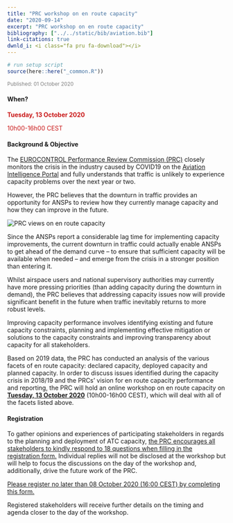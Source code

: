 ```yaml
---
title: "PRC workshop on en route capacity"
date: "2020-09-14"
excerpt: "PRC workshop on en route capacity"
bibliography: ["../../static/bib/aviation.bib"]
link-citations: true
dwnld_i: <i class="fa pru fa-download"></i>
---
```

```r
# run setup script
source(here::here("_common.R"))
```
<small><p style="color:#808080">Published: 01 October 2020</p></small>
<div class="container">
<div class="row align-items-start">
<div class="col-sm-7">

#### When?
<b><p style="color:#c91818">Tuesday, 13 October 2020</p></b>
<p style="color:#c91818">10h00-16h00 CEST</p>

#### Background & Objective
The [EUROCONTROL Performance Review Commission (PRC)](/about/prc/) closely monitors the crisis in the industry caused by COVID19 on the [Aviation Intelligence Portal][aiu_port] and fully understands that traffic is unlikely to experience capacity problems over the next year or two. 

However, the PRC believes that the downturn in traffic provides an opportunity for ANSPs to review how they currently manage capacity and how they can improve in the future.
</div>

<div class="col-sm-5">
<div class="card border-0">
  <img class="card-img-top" src="/images/ert_cap_study.jpg" alt="PRC views on en route capacity">
</div></div></div></div>

<div class="container">
Since the ANSPs report a considerable lag time for implementing capacity improvements, the current downturn in traffic could actually enable ANSPs to get ahead of the demand curve – to ensure that sufficient capacity will be available when needed – and emerge from the crisis in a stronger position than entering it.

Whilst airspace users and national supervisory authorities may currently have more pressing priorities (than adding capacity during the downturn in demand), the PRC believes that addressing capacity issues now will provide significant benefit in the future when traffic inevitably returns to more robust levels.

Improving capacity performance involves identifying existing and future capacity constraints, planning and implementing effective mitigation or solutions to the capacity constraints and improving transparency about capacity for all stakeholders.

Based on 2019 data, the PRC has conducted an analysis of the various facets of en route capacity: declared capacity, deployed capacity and planned capacity. In order to discuss issues identified during the capacity crisis in 2018/19 and the PRCs' vision for en route capacity performance and reporting, the PRC will hold an online workshop on en route capacity on <ins>**Tuesday, 13 October 2020**</ins> (10h00-16h00 CEST), which will deal with all of the facets listed above.

#### Registration
To gather opinions and experiences of participating stakeholders in regards to the planning and deployment of ATC capacity,
<ins>the PRC encourages all stakeholders to kindly respond to 18 questions when filling in the registration form.</ins> 
Individual replies will not be disclosed at the workshop but will help to focus the discussions on the day of the workshop 
and, additionally, drive the future work of the PRC. 

<a href="https://forms.gle/EVb7vEEpHrpwTzAn8" class="btn btn-info" role="button"> Please register <ins>no later than 08 October 2020 (16:00 CEST)</ins> by completing this form.</a>

Registered stakeholders will receive further details on the timing and agenda closer to the day of the workshop. 
</div>

[reg_ert_cap_ws]: https://forms.gle/EVb7vEEpHrpwTzAn8 "Registration form PRC en route capacity workshop"
[aiu_port]: https://ansperformance.eu/ "Aviation Intelligence Portal"